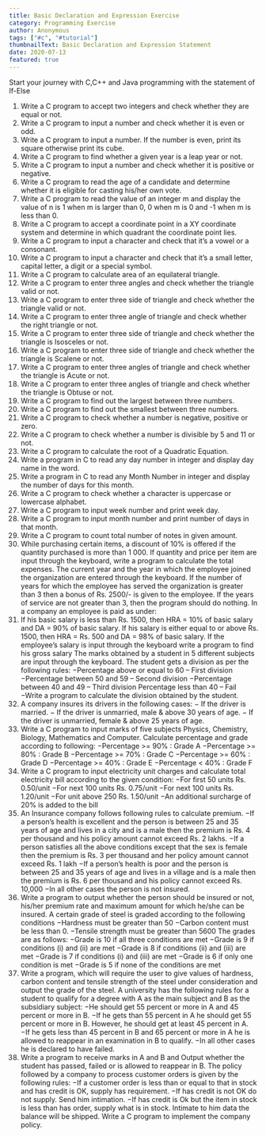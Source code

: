```yaml
---
title: Basic Declaration and Expression Exercise
category: Programming Exercise
author: Anonymous
tags: ["#c", "#tutorial"]
thumbnailText: Basic Declaration and Expression Statement
date: 2020-07-13
featured: true
---
```

Start your journey with C,C++ and Java programming with the statement of If-Else

1. Write a C program to accept two integers and check whether they are equal or not.
2. Write a C program to input a number and check whether it is even or odd.
3. Write a C program to input a number. If the number is even, print its square otherwise print its cube.
4. Write a C program to find whether a given year is a leap year or not.
5. Write a C program to input a number and check whether it is positive or negative.
6. Write a C program to read the age of a candidate and determine whether it is eligible for casting his/her own vote.
7. Write a C program to read the value of an integer m and display the value of n is 1 when m is larger than 0, 0 when m is 0 and -1 when m is less than 0.
8. Write a C program to accept a coordinate point in a XY coordinate system and determine in which quadrant the coordinate point lies.
9. Write a C program to input a character and check that it’s a vowel or a consonant.
10. Write a C program to input a character and check that it’s a small letter, capital letter, a digit or a special symbol.
11. Write a C program to calculate area of an equilateral triangle.
12. Write a C program to enter three angles and check whether the triangle valid or not.
13. Write a C program to enter three side of triangle and check whether the triangle valid or not.
14. Write a C program to enter three angle of triangle and check whether the right triangle or not.
15. Write a C program to enter three side of triangle and check whether the triangle is Isosceles or not.
16. Write a C program to enter three side of triangle and check whether the triangle is Scalene or not.
17. Write a C program to enter three angles of triangle and check whether the triangle is Acute or not.
18. Write a C program to enter three angles of triangle and check whether the triangle is Obtuse or not.
19. Write a C program to find out the largest between three numbers.
20. Write a C program to find out the smallest between three numbers.
21. Write a C program to check whether a number is negative, positive or zero.
22. Write a C program to check whether a number is divisible by 5 and 11 or not.
23. Write a C program to calculate the root of a Quadratic Equation.
24. Write a program in C to read any day number in integer and display day name in the word.
25. Write a program in C to read any Month Number in integer and display the number of days for this month.
26. Write a C program to check whether a character is uppercase or lowercase alphabet.
27. Write a C program to input week number and print week day.
28. Write a C program to input month number and print number of days in that month.
29. Write a C program to count total number of notes in given amount.
30. While purchasing certain items, a discount of 10% is offered if the quantity purchased is more than 1 000. If quantity and price per item are input through the keyboard, write a program to calculate the total expenses.
The current year and the year in which the employee joined the organization are entered through the keyboard. If the number of years for which the employee has served the organization is greater than 3 then a bonus of Rs. 2500/- is given to the employee. If the years of service are not greater than 3, then the program should do nothing.
In a company an employee is paid as under:
31. If his basic salary is less than Rs. 1500, then HRA = 10% of basic salary and DA = 90% of basic salary. If his salary is either equal to or above Rs. 1500, then HRA = Rs. 500 and DA = 98% of basic salary. If the employee’s salary is input through the keyboard write a program to find his gross salary
 The marks obtained by a student in 5 different subjects are input through the keyboard. The student gets a division as per the following rules:
−Percentage above or equal to 60 – First division
−Percentage between 50 and 59 – Second division
−Percentage between 40 and 49 – Third division
Percentage less than 40 – Fail
−Write a program to calculate the division obtained by the student.
32. A company insures its drivers in the following cases:
− If the driver is married.
− If the driver is unmarried, male & above 30 years of age.
− If the driver is unmarried, female & above 25 years of age.
33. Write a C program to input marks of five subjects Physics, Chemistry, Biology, Mathematics and Computer. Calculate percentage and grade according to following:
−Percentage >= 90% : Grade A
−Percentage >= 80% : Grade B
−Percentage >= 70% : Grade C
−Percentage >= 60% : Grade D
−Percentage >= 40% : Grade E
−Percentage < 40% : Grade F
34. Write a C program to input electricity unit charges and calculate total electricity bill according to the given condition:
−For first 50 units Rs. 0.50/unit
−For next 100 units Rs. 0.75/unit
−For next 100 units Rs. 1.20/unit
−For unit above 250 Rs. 1.50/unit
−An additional surcharge of 20% is added to the bill
35. An Insurance company follows following rules to calculate premium.
−If a person’s health is excellent and the person is between 25 and 35 years of age and lives in a city and is a male then the premium is Rs. 4 per thousand and his policy amount cannot exceed Rs. 2 lakhs.
−If a person satisfies all the above conditions except that the sex is female then the premium is Rs. 3 per thousand and her policy amount cannot exceed Rs. 1 lakh
−If a person’s health is poor and the person is between 25 and 35 years of age and lives in a village and is a male then the premium is Rs. 6 per thousand and his policy cannot exceed Rs. 10,000
−In all other cases the person is not insured.
36. Write a program to output whether the person should be insured or not, his/her premium rate and maximum amount for which he/she can be insured.
A certain grade of steel is graded according to the following conditions
−Hardness must be greater than 50
−Carbon content must be less than 0.
−Tensile strength must be greater than 5600
The grades are as follows:
−Grade is 10 if all three conditions are met
−Grade is 9 if conditions (i) and (ii) are met
−Grade is 8 if conditions (ii) and (iii) are met
−Grade is 7 if conditions (i) and (iii) are met
−Grade is 6 if only one condition is met
−Grade is 5 if none of the conditions are met
37. Write a program, which will require the user to give values of hardness, carbon content and tensile strength of the steel under consideration and output the grade of the steel.
A university has the following rules for a student to qualify for a degree with A as the main subject and B as the subsidiary subject:
−He should get 55 percent or more in A and 45 percent or more in B.
−If he gets than 55 percent in A he should get 55 percent or more in B. However, he should get at least 45 percent in A.
−If he gets less than 45 percent in B and 65 percent or more in A he is allowed to reappear in an examination in B to qualify.
−In all other cases he is declared to have failed.
38. Write a program to receive marks in A and B and Output whether the student has passed, failed or is allowed to reappear in B.
The policy followed by a company to process customer orders is given by the following rules:
−If a customer order is less than or equal to that in stock and has credit is OK, supply has requirement.
−If has credit is not OK do not supply. Send him intimation.
−If has credit is Ok but the item in stock is less than has order, supply what is in stock. Intimate to him data the balance will be shipped.
Write a C program to implement the company policy.
 
```js

```